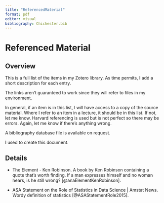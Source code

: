 ```yaml
---
title: "ReferencedMaterial"
format: pdf
editor: visual
bibliography: Chichester.bib
---
```


# Referenced Material

## Overview

This is a full list of the items in my Zotero library. As time permits, I add a short description for each entry.


The links aren't guaranteed to work since they will refer to files in my environment.


In general, if an item is in this list, I will have access to a copy of the source material. Where I refer to an item in a lecture, it should be in this list. If not, let me know. Harvard referencing is used but is not perfect so there may be errors. Again, let me know if there's anything wrong.


A bibliography database file is available on request.


I used \href{http://www.overleaf.com}{Overleaf} to create this document.

## Details

* The Element - Ken Robinson. A book by Ken Robinson containing a quote that's worth finding. If a man expresses himself and no woman hears, is he still wrong? [@anaElementKenRobinson].

* ASA Statement on the Role of Statistics in Data Science | Amstat News. Wordy definition of statistics [@ASAStatementRole2015].
